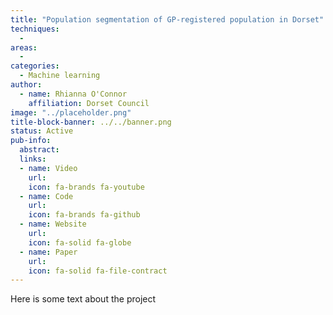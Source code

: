 ```yaml
---
title: "Population segmentation of GP-registered population in Dorset"
techniques:
  -
areas:
  -
categories:
  - Machine learning
author:
  - name: Rhianna O'Connor
    affiliation: Dorset Council
image: "../placeholder.png"
title-block-banner: ../../banner.png
status: Active
pub-info:
  abstract:
  links:
  - name: Video
    url:
    icon: fa-brands fa-youtube
  - name: Code
    url:
    icon: fa-brands fa-github
  - name: Website
    url:
    icon: fa-solid fa-globe
  - name: Paper
    url:
    icon: fa-solid fa-file-contract
---
```


Here is some text about the project
